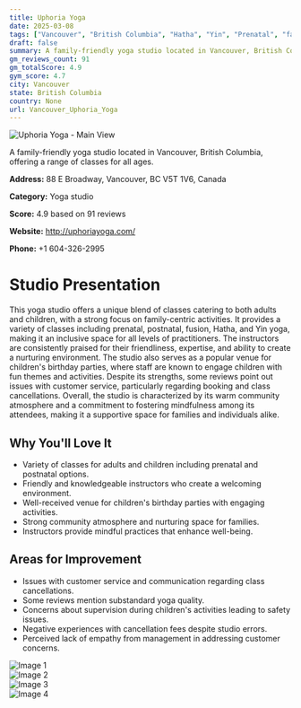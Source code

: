 ```yaml
---
title: Uphoria Yoga
date: 2025-03-08
tags: ["Vancouver", "British Columbia", "Hatha", "Yin", "Prenatal", "family-friendly", "community-oriented", "Vancouver"]  
draft: false
summary: A family-friendly yoga studio located in Vancouver, British Columbia, offering a range of classes for all ages.
gm_reviews_count: 91
gm_totalScore: 4.9
gym_score: 4.7
city: Vancouver
state: British Columbia
country: None
url: Vancouver_Uphoria_Yoga
---
```


<div className="aspect-[16/9] relative my-8">
  <img 
    src="https://lh5.googleusercontent.com/p/AF1QipMXxEeelkNPH2vUSSROxCO3OKS_GIqdCh8AYviy=w1920-h1080-k-no"
    alt="Uphoria Yoga - Main View"
    className="object-cover absolute inset-0 w-full h-full rounded-lg"
  />
</div>

A family-friendly yoga studio located in Vancouver, British Columbia, offering a range of classes for all ages.

**Address:** 88 E Broadway, Vancouver, BC V5T 1V6, Canada

**Category:** Yoga studio

**Score:** 4.9 based on 91 reviews

**Website:** http://uphoriayoga.com/

**Phone:** +1 604-326-2995

# Studio Presentation

This yoga studio offers a unique blend of classes catering to both adults and children, with a strong focus on family-centric activities. It provides a variety of classes including prenatal, postnatal, fusion, Hatha, and Yin yoga, making it an inclusive space for all levels of practitioners. The instructors are consistently praised for their friendliness, expertise, and ability to create a nurturing environment. The studio also serves as a popular venue for children's birthday parties, where staff are known to engage children with fun themes and activities. Despite its strengths, some reviews point out issues with customer service, particularly regarding booking and class cancellations. Overall, the studio is characterized by its warm community atmosphere and a commitment to fostering mindfulness among its attendees, making it a supportive space for families and individuals alike.



## Why You'll Love It

- Variety of classes for adults and children including prenatal and postnatal options.
- Friendly and knowledgeable instructors who create a welcoming environment.
- Well-received venue for children's birthday parties with engaging activities.
- Strong community atmosphere and nurturing space for families.
- Instructors provide mindful practices that enhance well-being.

## Areas for Improvement

- Issues with customer service and communication regarding class cancellations.
- Some reviews mention substandard yoga quality.
- Concerns about supervision during children's activities leading to safety issues.
- Negative experiences with cancellation fees despite studio errors.
- Perceived lack of empathy from management in addressing customer concerns.

<div className="grid grid-cols-1 xl:grid-cols-2 gap-4 my-8">
<div className="aspect-[4/3] relative"><img src="https://lh5.googleusercontent.com/p/AF1QipNsPIfdLEu1gxWu1yfvFUKsUjPCCu3Hy4654K7y=w1920-h1080-k-no" alt="Image 1" className="object-cover absolute inset-0 w-full h-full rounded-lg" /></div>
<div className="aspect-[4/3] relative"><img src="https://lh5.googleusercontent.com/p/AF1QipMaRiieZptqm7dKD5KaTvcQuM_yFoZ1S1jlUYyM=w1920-h1080-k-no" alt="Image 2" className="object-cover absolute inset-0 w-full h-full rounded-lg" /></div>
<div className="aspect-[4/3] relative"><img src="https://lh5.googleusercontent.com/p/AF1QipMv2SEs9IjMBK-yZ7DvKBcvWEVK1gUGiCQoLqkj=w1920-h1080-k-no" alt="Image 3" className="object-cover absolute inset-0 w-full h-full rounded-lg" /></div>
<div className="aspect-[4/3] relative"><img src="https://lh5.googleusercontent.com/p/AF1QipPV4t6rNnuEGqLKtIu8EwCFmH4xIuTGiWTNi9Dm=w1920-h1080-k-no" alt="Image 4" className="object-cover absolute inset-0 w-full h-full rounded-lg" /></div>
</div>